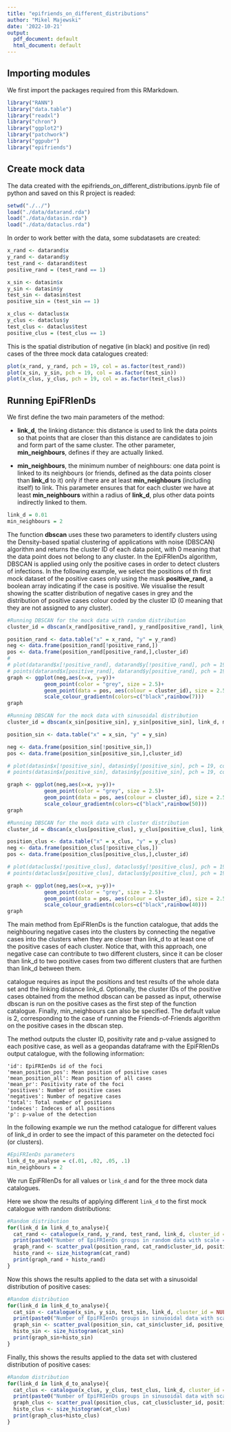 ```yaml
---
title: "epifriends_on_different_distributions"
author: "Mikel Majewski"
date: '2022-10-21'
output:
  pdf_document: default
  html_document: default
---
```


## Importing modules

We first import the packages required from this RMarkdown.

```r
library("RANN")
library("data.table")
library("readxl")
library("chron")
library("ggplot2")
library("patchwork")
library("ggpubr")
library("epifriends")
```

## Create mock data 

The data created with the epifriends_on_different_distributions.ipynb file of python and saved on this R project is readed:


```r
setwd("./../") 
load("./data/datarand.rda")
load("./data/datasin.rda")
load("./data/dataclus.rda")
```

In order to work better with the data, some subdatasets are created:

```r
x_rand <- datarand$x
y_rand <- datarand$y
test_rand <- datarand$test
positive_rand = (test_rand == 1)

x_sin <- datasin$x
y_sin <- datasin$y
test_sin <- datasin$test
positive_sin = (test_sin == 1)

x_clus <- dataclus$x
y_clus <- dataclus$y
test_clus <- dataclus$test
positive_clus = (test_clus == 1)
```

This is the spatial distribution of negative (in black) and positive (in red) cases of the three mock data catalogues created:

```r
plot(x_rand, y_rand, pch = 19, col = as.factor(test_rand))
plot(x_sin, y_sin, pch = 19, col = as.factor(test_sin))
plot(x_clus, y_clus, pch = 19, col = as.factor(test_clus))
```

## Running EpiFRIenDs 

We first define the two main parameters of the method: 

- **link_d**, the linking distance: this distance is used to link the data points so that points that are closer than this distance are candidates to join and form part of the same cluster. The other parameter, **min_neighbours**, defines if they are actually linked. 

- **min_neighbours**, the minimum number of neighbours: one data point is linked to its neighbours (or friends, defined as the data points closer than **link_d** to it) only if there are at least **min_neighbours** (including itself) to link. This parameter ensures that for each cluster we have at least **min_neighbours** within a radius of **link_d**, plus other data points indirectly linked to them. 

```r
link_d = 0.01
min_neighbours = 2
```

The function **dbscan** uses these two parameters to identify clusters using the Density-based spatial clustering of applications with noise (DBSCAN) algorithm and returns the cluster ID of each data point, with 0 meaning that the data point does not belong to any cluster. In the EpiFRIenDs algorithm, DBSCAN is applied using only the positive cases in order to detect clusters of infections. In the following example, we select the positions of th first mock dataset of the positive cases only using the mask **positive_rand**, a boolean array indicating if the case is positive. We visualise the result showing the scatter distribution of negative cases in grey and the distribution of positive cases colour coded by the cluster ID (0 meaning that they are not assigned to any cluster).

```r
#Running DBSCAN for the mock data with random distribution
cluster_id = dbscan(x_rand[positive_rand], y_rand[positive_rand], link_d, min_neighbours)

position_rand <- data.table("x" = x_rand, "y" = y_rand)
neg <- data.frame(position_rand[!positive_rand,])
pos <- data.frame(position_rand[positive_rand,],cluster_id)
# 
# plot(datarand$x[!positive_rand], datarand$y[!positive_rand], pch = 19, col = "grey")
# points(datarand$x[positive_rand], datarand$y[positive_rand], pch = 19, col = rainbow(40)[factor(cluster_id)])
graph <- ggplot(neg,aes(x=x, y=y))+
            geom_point(color = "grey", size = 2.5)+
            geom_point(data = pos, aes(colour = cluster_id), size = 2.5)+
            scale_colour_gradientn(colors=c("black",rainbow(7)))
graph

```


```r
#Running DBSCAN for the mock data with sinusoidal distribution
cluster_id = dbscan(x_sin[positive_sin], y_sin[positive_sin], link_d, min_neighbours)

position_sin <- data.table("x" = x_sin, "y" = y_sin)

neg <- data.frame(position_sin[!positive_sin,])
pos <- data.frame(position_sin[positive_sin,],cluster_id)

# plot(datasin$x[!positive_sin], datasin$y[!positive_sin], pch = 19, col = "grey")
# points(datasin$x[positive_sin], datasin$y[positive_sin], pch = 19, col = rainbow(40)[factor(cluster_id)])

graph <- ggplot(neg,aes(x=x, y=y))+
            geom_point(color = "grey", size = 2.5)+
            geom_point(data = pos, aes(colour = cluster_id), size = 2.5)+
            scale_colour_gradientn(colors=c("black",rainbow(50)))
graph
```

```r
#Running DBSCAN for the mock data with cluster distribution
cluster_id = dbscan(x_clus[positive_clus], y_clus[positive_clus], link_d, min_neighbours)

position_clus <- data.table("x" = x_clus, "y" = y_clus)
neg <- data.frame(position_clus[!positive_clus,])
pos <- data.frame(position_clus[positive_clus,],cluster_id)

# plot(dataclus$x[!positive_clus], dataclus$y[!positive_clus], pch = 19, col = "grey")
# points(dataclus$x[positive_clus], dataclus$y[positive_clus], pch = 19, col = rainbow(40)[factor(cluster_id)])

graph <- ggplot(neg,aes(x=x, y=y))+
            geom_point(color = "grey", size = 2.5)+
            geom_point(data = pos, aes(colour = cluster_id), size = 2.5)+
            scale_colour_gradientn(colors=c("black",rainbow(40)))
graph
```

The main method from EpiFRIenDs is the function catalogue, that adds the neighbouring negative cases into the clusters by connecting the negative cases into the clusters when they are closer than link_d to at least one of the positive cases of each cluster. Notice that, with this approach, one negative case can contribute to two different clusters, since it can be closer than link_d to two positive cases from two different clusters that are furthen than link_d between them.

catalogue requires as input the positions and test results of the whole data set and the linking distance link_d. Optionally, the cluster IDs of the positive cases obtained from the method dbscan can be passed as input, otherwise dbscan is run on the positive cases as the first step of the function catalogue. Finally, min_neighbours can also be specified. The default value is 2, corresponding to the case of running the Friends-of-Friends algorithm on the positive cases in the dbscan step.

The method outputs the cluster ID, positivity rate and p-value assigned to each positive case, as well as a geopandas dataframe with the EpiFRIenDs output catalogue, with the following information:

    'id': EpiFRIenDs id of the foci
    'mean_position_pos': Mean position of positive cases
    'mean_position_all': Mean position of all cases
    'mean_pr': Positivity rate of the foci
    'positives': Number of positive cases
    'negatives': Number of negative cases
    'total': Total number of positions
    'indeces': Indeces of all positions
    'p': p-value of the detection

In the following example we run the method catalogue for different values of link_d in order to see the impact of this parameter on the detected foci (or clusters).

```r
#EpiFRIenDs parameters
link_d_to_analyse = c(.01, .02, .05, .1)
min_neighbours = 2
```

We run EpiFRIenDs for all values or `link_d` and for the three mock data catalogues. 

Here we show the results of applying different `link_d` to the first mock catalogue with random distributions:

```r
#Random distribution
for(link_d in link_d_to_analyse){
  cat_rand <- catalogue(x_rand, y_rand, test_rand, link_d, cluster_id = NULL, min_neighbours = min_neighbours)
  print(paste0("Number of EpiFRIenDs groups in random data with scale = ", link_d, ":", length(cat_rand$epifriends_catalogue$id), ", ", sum(cat_rand$epifriends_catalogue$p < 0.05), " of which with p<0.05"))
  graph_rand <- scatter_pval(position_rand, cat_rand$cluster_id, positive_rand, prevalence=NULL, cat_rand$epifriends_catalogue)
  histo_rand <- size_histogram(cat_rand)
  print(graph_rand + histo_rand)
}
```

Now this shows the results applied to the data set with a sinusoidal distribution of positive cases: 

```r
#Random distribution
for(link_d in link_d_to_analyse){
  cat_sin <- catalogue(x_sin, y_sin, test_sin, link_d, cluster_id = NULL, min_neighbours = min_neighbours)
  print(paste0("Number of EpiFRIenDs groups in sinusoidal data with scale = ", link_d, ":", length(cat_sin$epifriends_catalogue$id), ", ", sum(cat_sin$epifriends_catalogue$p < 0.05), " of which with p<0.05"))
  graph_sin <- scatter_pval(position_sin, cat_sin$cluster_id, positive_sin, prevalence = NULL, cat_sin$epifriends_catalogue) 
  histo_sin <- size_histogram(cat_sin)
  print(graph_sin+histo_sin)
}
```

Finally, this shows the results applied to the data set with clustered distribution of positive cases: 

```r
#Random distribution
for(link_d in link_d_to_analyse){
  cat_clus <- catalogue(x_clus, y_clus, test_clus, link_d, cluster_id = NULL, min_neighbours = min_neighbours)
  print(paste0("Number of EpiFRIenDs groups in sinusoidal data with scale = ", link_d, ":", length(cat_clus$epifriends_catalogue$id), ", ", sum(cat_clus$epifriends_catalogue$p < 0.05), " of which with p<0.05"))
  graph_clus <- scatter_pval(position_clus, cat_clus$cluster_id, positive_clus,prevalence=NULL,cat_clus$epifriends_catalogue) 
  histo_clus <- size_histogram(cat_clus)
  print(graph_clus+histo_clus)
}
```

